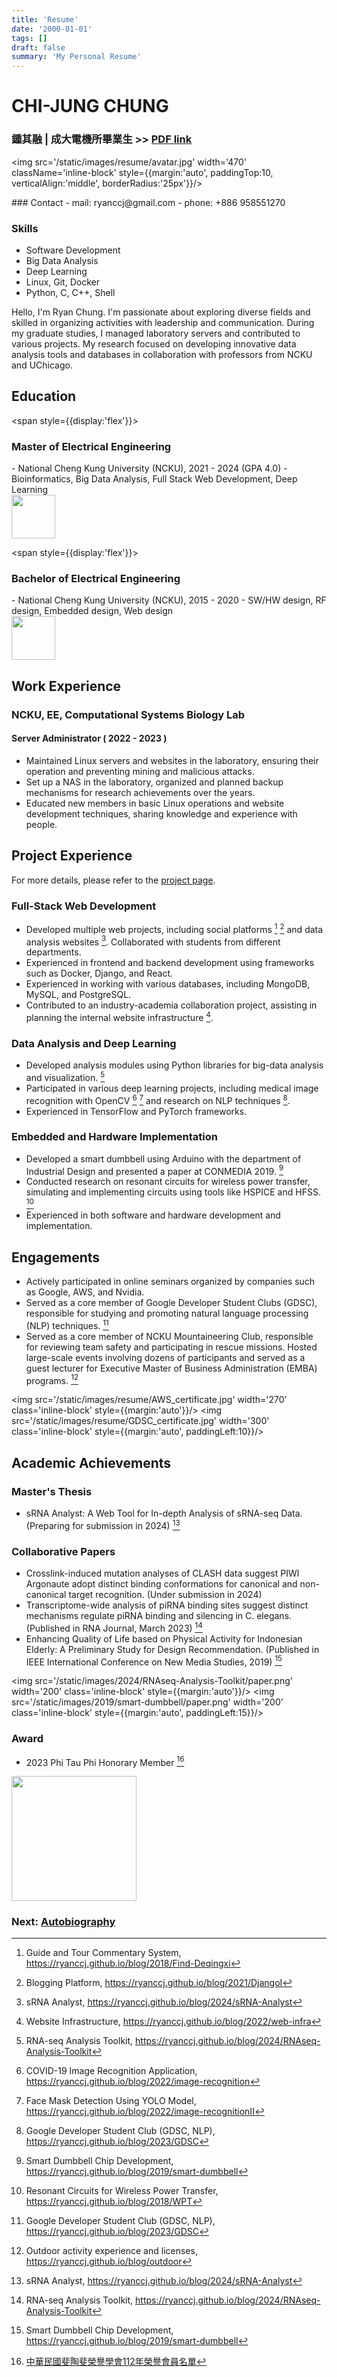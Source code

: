 ```yaml
---
title: 'Resume'
date: '2000-01-01'
tags: []
draft: false
summary: 'My Personal Resume'
---
```


# CHI-JUNG CHUNG
### 鍾其融 | 成大電機所畢業生 >> [PDF link](https://github.com/RyanCCJ/RyanCCJ.github.io/blob/master/public/static/files/Resume.pdf)

<img src='/static/images/resume/avatar.jpg' width='470' className='inline-block' 
    style={{margin:'auto', paddingTop:10, verticalAlign:'middle', borderRadius:'25px'}}/>
<div className='inline-block' style={{margin:'auto', padding:30, verticalAlign:'middle'}}>
### Contact
- mail: ryanccj@gmail.com
- phone: +886 958551270

### Skills
- Software Development
- Big Data Analysis
- Deep Learning
- Linux, Git, Docker
- Python, C, C++, Shell
</div>

Hello, I'm Ryan Chung. 
I'm passionate about exploring diverse fields and skilled in organizing activities with leadership and communication. 
During my graduate studies, I managed laboratory servers and contributed to various projects. 
My research focused on developing innovative data analysis tools and databases in collaboration with professors from NCKU and UChicago.

## Education
<span style={{display:'flex'}}>
<div className='inline-block' style={{verticalAlign:'middle'}}>
<h3 style={{marginTop:0}}>Master of Electrical Engineering</h3>
- National Cheng Kung University (NCKU), 2021 - 2024 (GPA 4.0)
- Bioinformatics, Big Data Analysis, Full Stack Web Development, Deep Learning
</div>
<img src='/static/images/resume/ncku-logo.png' width='70' className='inline-block' 
    style={{margin:'auto', marginRight:10, paddingTop:40, verticalAlign:'middle'}}/>
</span>

<span style={{display:'flex'}}>
<div className='inline-block' style={{verticalAlign:'middle'}}>
<h3 style={{marginTop:20}}>Bachelor of Electrical Engineering</h3>
- National Cheng Kung University (NCKU), 2015 - 2020
- SW/HW design, RF design, Embedded design, Web design
</div>
<img src='/static/images/resume/ncku-logo.png' width='70' className='inline-block' 
    style={{margin:'auto', marginRight:10, paddingTop:40, verticalAlign:'middle'}}/>
</span>

## Work Experience
### NCKU, EE, Computational Systems Biology Lab  
#### Server Administrator  ( 2022 - 2023 )
- Maintained Linux servers and websites in the laboratory, ensuring their operation and preventing mining and malicious attacks.
- Set up a NAS in the laboratory, organized and planned backup mechanisms for research achievements over the years.
- Educated new members in basic Linux operations and website development techniques, sharing knowledge and experience with people.

## Project Experience
For more details, please refer to the [project page](https://ryanccj.github.io/projects).

### Full-Stack Web Development
- Developed multiple web projects, including social platforms [^1] [^2] and data analysis websites [^3]. Collaborated with students from different departments.
- Experienced in frontend and backend development using frameworks such as Docker, Django, and React.
- Experienced in working with various databases, including MongoDB, MySQL, and PostgreSQL.
- Contributed to an industry-academia collaboration project, assisting in planning the internal website infrastructure [^4].

### Data Analysis and Deep Learning
- Developed analysis modules using Python libraries for big-data analysis and visualization. [^5]
- Participated in various deep learning projects, including medical image recognition with OpenCV [^6] [^7] and research on NLP techniques [^8].
- Experienced in TensorFlow and PyTorch frameworks.

### Embedded and Hardware Implementation
- Developed a smart dumbbell using Arduino with the department of Industrial Design and presented a paper at CONMEDIA 2019. [^9]
- Conducted research on resonant circuits for wireless power transfer, simulating and implementing circuits using tools like HSPICE and HFSS. [^10]
- Experienced in both software and hardware development and implementation.

## Engagements
- Actively participated in online seminars organized by companies such as Google, AWS, and Nvidia.
- Served as a core member of Google Developer Student Clubs (GDSC), responsible for studying and promoting natural language processing (NLP) techniques. [^8]
- Served as a core member of NCKU Mountaineering Club, responsible for reviewing team safety and participating in rescue missions. Hosted large-scale events involving dozens of participants and served as a guest lecturer for Executive Master of Business Administration (EMBA) programs. [^11]

<img src='/static/images/resume/AWS_certificate.jpg' width='270' class='inline-block' style={{margin:'auto'}}/>
<img src='/static/images/resume/GDSC_certificate.jpg' width='300' class='inline-block' style={{margin:'auto', paddingLeft:10}}/>

## Academic Achievements
### Master's Thesis
- sRNA Analyst: A Web Tool for In-depth Analysis of sRNA-seq Data. (Preparing for submission in 2024) [^3]

### Collaborative Papers
- Crosslink-induced mutation analyses of CLASH data suggest PIWI Argonaute adopt distinct binding conformations for canonical and non-canonical target recognition. (Under submission in 2024)
- Transcriptome-wide analysis of piRNA binding sites suggest distinct mechanisms regulate piRNA binding and silencing in C. elegans. (Published in RNA Journal, March 2023) [^5]
- Enhancing Quality of Life based on Physical Activity for Indonesian Elderly: A Preliminary Study for Design Recommendation. (Published in IEEE International Conference on New Media Studies, 2019) [^9]

<img src='/static/images/2024/RNAseq-Analysis-Toolkit/paper.png' width='200' class='inline-block' style={{margin:'auto'}}/>
<img src='/static/images/2019/smart-dumbbell/paper.png' width='200' class='inline-block' style={{margin:'auto', paddingLeft:15}}/>

### Award
- 2023 Phi Tau Phi Honorary Member [^12]
<img src='/static/images/resume/PhiTauPhi.jpg' width='200' />

### Next: [Autobiography](https://ryanccj.github.io/blog/autobiography)

[^1]: Guide and Tour Commentary System, https://ryanccj.github.io/blog/2018/Find-Deqingxi
[^2]: Blogging Platform, https://ryanccj.github.io/blog/2021/DjangoI
[^3]: sRNA Analyst, https://ryanccj.github.io/blog/2024/sRNA-Analyst
[^4]: Website Infrastructure, https://ryanccj.github.io/blog/2022/web-infra
[^5]: RNA-seq Analysis Toolkit, https://ryanccj.github.io/blog/2024/RNAseq-Analysis-Toolkit
[^6]: COVID-19 Image Recognition Application, https://ryanccj.github.io/blog/2022/image-recognition
[^7]: Face Mask Detection Using YOLO Model, https://ryanccj.github.io/blog/2022/image-recognitionII
[^8]: Google Developer Student Club (GDSC, NLP), https://ryanccj.github.io/blog/2023/GDSC
[^9]: Smart Dumbbell Chip Development, https://ryanccj.github.io/blog/2019/smart-dumbbell
[^10]: Resonant Circuits for Wireless Power Transfer, https://ryanccj.github.io/blog/2018/WPT
[^11]: Outdoor activity experience and licenses, https://ryanccj.github.io/blog/outdoor
[^12]: [中華民國斐陶斐榮譽學會112年榮譽會員名單](http://www.phitauphi.org.tw/place2/frame.asp?id=8)